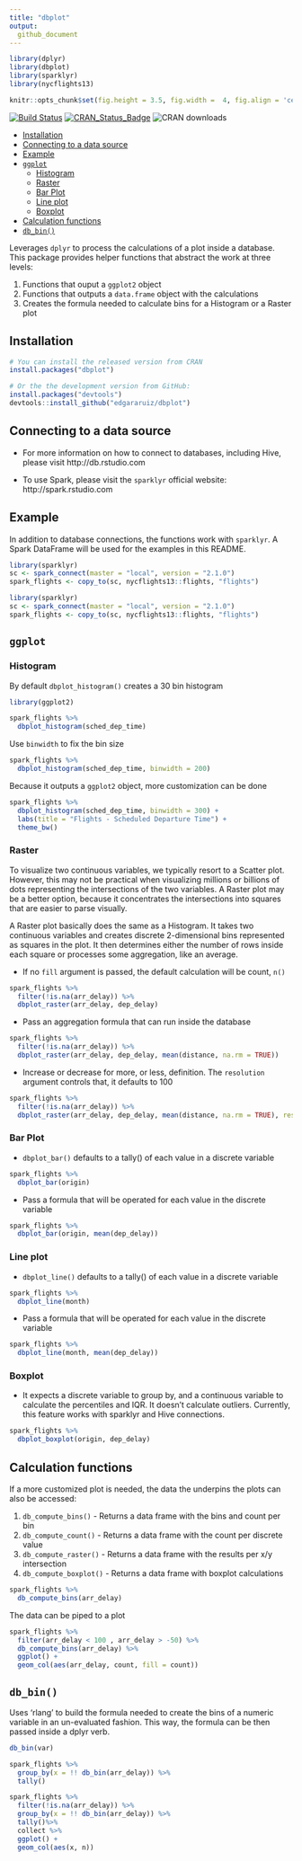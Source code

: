 ```yaml
---
title: "dbplot"
output:
  github_document
---
```

```r
library(dplyr)
library(dbplot)
library(sparklyr)
library(nycflights13)

knitr::opts_chunk$set(fig.height = 3.5, fig.width =  4, fig.align = 'center')
```


[![Build Status](https://travis-ci.org/edgararuiz/dbplot.svg?branch=master)](https://travis-ci.org/edgararuiz/dbplot)
[![CRAN\_Status\_Badge](http://www.r-pkg.org/badges/version/dbplot)](http://cran.r-project.org/package=dbplot)
![CRAN downloads](https://cranlogs.r-pkg.org/badges/grand-total/dbplot)

-   [Installation](#installation)
-   [Connecting to a data source](#connecting-to-a-data-source)
-   [Example](#example)
-   [`ggplot`](#ggplot)
    -   [Histogram](#histogram)
    -   [Raster](#raster)
    -   [Bar Plot](#bar-plot)
    -   [Line plot](#line-plot)
    -   [Boxplot](#boxplot)
-   [Calculation functions](#calculation-functions)
-   [`db_bin()`](#db_bin)

Leverages `dplyr` to process the calculations of a plot inside a database.  This package provides helper functions that abstract the work at three levels:
    
1. Functions that ouput a `ggplot2` object
2. Functions that outputs a `data.frame` object with the calculations
3. Creates the formula needed to calculate bins for a Histogram or a Raster plot

## Installation

```r
# You can install the released version from CRAN
install.packages("dbplot")

# Or the the development version from GitHub:
install.packages("devtools")
devtools::install_github("edgararuiz/dbplot")
```


## Connecting to a data source

- For more information on how to connect to databases, including Hive, please visit http://db.rstudio.com 

- To use Spark, please visit the `sparklyr` official website: http://spark.rstudio.com

## Example

In addition to database connections, the functions work with `sparklyr`. A Spark DataFrame will be used for the examples in this README.  

```r
library(sparklyr)
sc <- spark_connect(master = "local", version = "2.1.0")
spark_flights <- copy_to(sc, nycflights13::flights, "flights")
```

```r
library(sparklyr)
sc <- spark_connect(master = "local", version = "2.1.0")
spark_flights <- copy_to(sc, nycflights13::flights, "flights")
```

## `ggplot`

### Histogram

By default `dbplot_histogram()` creates a 30 bin histogram

```r
library(ggplot2)

spark_flights %>% 
  dbplot_histogram(sched_dep_time)
```

Use `binwidth` to fix the bin size

```r
spark_flights %>% 
  dbplot_histogram(sched_dep_time, binwidth = 200)
```

Because it outputs a `ggplot2` object, more customization can be done

```r
spark_flights %>% 
  dbplot_histogram(sched_dep_time, binwidth = 300) +
  labs(title = "Flights - Scheduled Departure Time") +
  theme_bw()
```

### Raster

To visualize two continuous variables, we typically resort to a Scatter plot. However, this may not be practical when visualizing millions or billions of dots representing the intersections of the two variables. A Raster plot may be a better option, because it concentrates the intersections into squares that are easier to parse visually.

A Raster plot basically does the same as a Histogram. It takes two continuous variables and creates discrete 2-dimensional bins represented as squares in the plot. It then determines either the number of rows inside each square or processes some aggregation, like an average.


- If no `fill` argument is passed, the default calculation will be count, `n()`
```r
spark_flights %>%
  filter(!is.na(arr_delay)) %>%
  dbplot_raster(arr_delay, dep_delay) 
```


- Pass an aggregation formula that can run inside the database
```r
spark_flights %>%
  filter(!is.na(arr_delay)) %>%
  dbplot_raster(arr_delay, dep_delay, mean(distance, na.rm = TRUE)) 
```

- Increase or decrease for more, or less, definition.  The `resolution` argument controls that, it defaults to 100 
```r
spark_flights %>%
  filter(!is.na(arr_delay)) %>%
  dbplot_raster(arr_delay, dep_delay, mean(distance, na.rm = TRUE), resolution = 500)
```

### Bar Plot

- `dbplot_bar()` defaults to a tally() of each value in a discrete variable
```r
spark_flights %>%
  dbplot_bar(origin)
```


- Pass a formula that will be operated for each value in the discrete variable
```r
spark_flights %>%
  dbplot_bar(origin, mean(dep_delay))
```

### Line plot

- `dbplot_line()` defaults to a tally() of each value in a discrete variable
```r
spark_flights %>%
  dbplot_line(month)
```

- Pass a formula that will be operated for each value in the discrete variable
```r
spark_flights %>%
  dbplot_line(month, mean(dep_delay))
```

### Boxplot

- It expects a discrete variable to group by, and a continuous variable to calculate the percentiles and IQR. It doesn't calculate outliers. Currently, this feature works with sparklyr and Hive connections.

```r
spark_flights %>%
  dbplot_boxplot(origin, dep_delay)
```


## Calculation functions

If a more customized plot is needed, the data the underpins the plots can also be accessed:

1. `db_compute_bins()` - Returns a data frame with the bins and count per bin
2. `db_compute_count()` - Returns a data frame with the count per discrete value
3. `db_compute_raster()` -  Returns a data frame with the results per x/y intersection
4. `db_compute_boxplot()` -  Returns a data frame with boxplot calculations


```r
spark_flights %>%
  db_compute_bins(arr_delay) 
```

The data can be piped to a plot
```r
spark_flights %>%
  filter(arr_delay < 100 , arr_delay > -50) %>%
  db_compute_bins(arr_delay) %>%
  ggplot() +
  geom_col(aes(arr_delay, count, fill = count))
```


## `db_bin()`

Uses 'rlang' to build the formula needed to create the bins of a numeric variable in an un-evaluated fashion. This way, the formula can be then passed inside a dplyr verb.

```r
db_bin(var)
```


```r
spark_flights %>%
  group_by(x = !! db_bin(arr_delay)) %>%
  tally()
```

```r
spark_flights %>%
  filter(!is.na(arr_delay)) %>%
  group_by(x = !! db_bin(arr_delay)) %>%
  tally()%>%
  collect %>%
  ggplot() +
  geom_col(aes(x, n))
```


